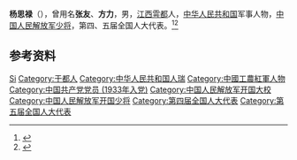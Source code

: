 {{Otheruses|other=名为方力的其他人物|方力}}
{{中国人民解放军将领
| name        = 杨思禄
| image       =
| box_width   =
| occupation  =
| period      =
| birth_name  =
| other_names =
| Sex         = 男
| birth_date  = {{Birth date|1917|10| }}
| birth_place = {{ROC-1912}}[[江西省_(中華民國)|江西省]][[雩都|雩都]][[葛坳乡|葛坳乡]]
| death_date  = {{Death date and age|2020|11|18|1917|10}}
| death_place = {{CHN}}[[北京|北京]]
| nationality = {{PRC}}
| residence   =
| party       = {{CPC}}（1933年－2020年）
| rank        = [[File:PLA_kōng_jūn_shào_jiàng_Type_55.svg|15px]] [[中国人民解放军少将|中国人民解放军空军少将]]
| religion    =
| spouse      =
| relatives   =
| education   =
| past        =
| work        =
| awards      = 
}}
'''杨思禄'''（{{bd|1917年|10月|2020年|11月18日|catIdx=Yang}}），曾用名'''张友'''、'''方力'''，男，[[江西|江西]][[雩都|雩都]]人，[[中华人民共和国|中华人民共和国]]军事人物，[[中国人民解放军少将|中国人民解放军少将]]，第四、五届全国人大代表。<ref>{{Cite book|title=中国抗日战争人物大词典|author=刘景泉主编; 沈久泉, 王凯捷, 李卓副主编|publisher=天津大学出版社|year=1999|isbn=|location=|pages=}}</ref><ref>{{Cite book|title=中华军事人物大辞典|author=吴如蒿著; 陈策才, 张光彩, 赵功德等副主编|publisher=新华出版社|year=1989|isbn=|location=北京|pages=}}</ref>

== 参考资料 ==
{{reflist}}

{{中国人物小作品}}

{{Authority control}}
{{DEFAULTSORT:Yang杨}}
[[Category:杨姓|Si]]
[[Category:于都人|Category:于都人]]
[[Category:中华人民共和国人瑞|Category:中华人民共和国人瑞]]
[[Category:中國工農紅軍人物|Category:中國工農紅軍人物]]
[[Category:中国共产党党员_(1933年入党)|Category:中国共产党党员 (1933年入党)]]
[[Category:中国人民解放军开国大校|Category:中国人民解放军开国大校]]
[[Category:中国人民解放军开国少将|Category:中国人民解放军开国少将]]
[[Category:第四届全国人大代表|Category:第四届全国人大代表]]
[[Category:第五届全国人大代表|Category:第五届全国人大代表]]